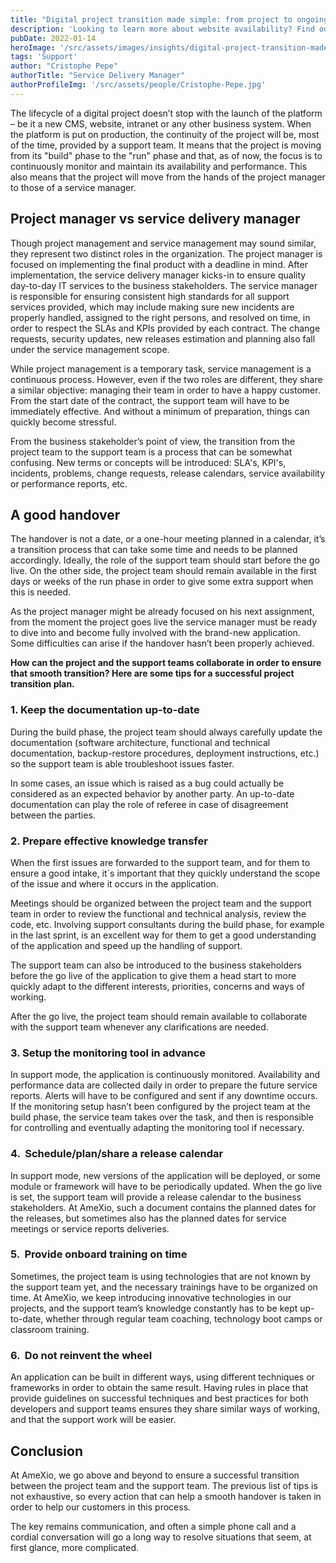 ```yaml
---
title: "Digital project transition made simple: from project to ongoing support"
description: 'Looking to learn more about website availability? Find out what it is, how to estimate your site’s uptime and what factors can put you in downtime.'
pubDate: 2022-01-14
heroImage: '/src/assets/images/insights/digital-project-transition-made-simple-from-project-ongoing-support.jpg'
tags: 'Support'
author: "Cristophe Pepe"
authorTitle: "Service Delivery Manager"
authorProfileImg: '/src/assets/people/Cristophe-Pepe.jpg'
---
```


<LayoutSection backgroundColor="dark">
    <p>
        The lifecycle of a digital project doesn’t stop with the launch of the platform – be it a new CMS, website, intranet or any other business system. When the platform is put on production, the continuity of the project will be, most of the time, provided by a support team. It means that the project is moving from its "build" phase to the "run" phase and that, as of now, the focus is to continuously monitor and maintain its availability and performance. This also means that the project will move from the hands of the project manager to those of a service manager.
    </p>
</LayoutSection>

<LayoutSection>
<h2>
			Project manager vs service delivery manager
		</h2>
		<p>
			Though project management and service management may sound similar, they represent two distinct roles in the organization. The project manager is focused on implementing the final product with a deadline in mind. After implementation, the service delivery manager kicks-in to ensure quality day-to-day IT services to the business stakeholders. The service manager is responsible for ensuring consistent high standards for all support services provided, which may include making sure new incidents are properly handled, assigned to the right persons, and resolved on time, in order to respect the SLAs and KPIs provided by each contract. The change requests, security updates, new releases estimation and planning also fall under the service management scope.
		</p>
		<p>
			While project management is a temporary task, service management is a continuous process. However, even if the two roles are different, they share a similar objective: managing their team in order to have a happy customer. From the start date of the contract, the support team will have to be immediately effective. And without a minimum of preparation, things can quickly become stressful.
		</p>
		<p>
			From the business stakeholder’s point of view, the transition from the project team to the support team is a process that can be somewhat confusing. New terms or concepts will be introduced: SLA's, KPI's, incidents, problems, change requests, release calendars, service availability or performance reports, etc.
		</p>
		<h2>
			A good handover
		</h2>
		<p>
			The handover is not a date, or a one-hour meeting planned in a calendar, it’s a transition process that can take some time and needs to be planned accordingly. Ideally, the role of the support team should start before the go live. On the other side, the project team should remain available in the first days or weeks of the run phase in order to give some extra support when this is needed.
		</p>
		<p>
			As the project manager might be already focused on his next assignment, from the moment the project goes live the service manager must be ready to dive into and become fully involved with the brand-new application. Some difficulties can arise if the handover hasn’t been properly achieved.
		</p>
		<p>
			<strong>How can the project and the support teams collaborate in order to ensure that smooth transition? Here are some tips for a successful project transition plan.</strong>
		</p>
		<h3>
			1. Keep the documentation up-to-date
		</h3>
		<p>
			During the build phase, the project team should always carefully update the documentation (software architecture, functional and technical documentation, backup-restore procedures, deployment instructions, etc.) so the support team is able troubleshoot issues faster.
		</p>
		<p>
			In some cases, an issue which is raised as a bug could actually be considered as an expected behavior by another party. An up-to-date documentation can play the role of referee in case of disagreement between the parties.
		</p>
		<h3>
			2. Prepare effective knowledge transfer
		</h3>
		<p>
			When the first issues are forwarded to the support team, and for them to ensure a good intake, it´s important that they quickly understand the scope of the issue and where it occurs in the application.
		</p>
		<p>
			Meetings should be organized between the project team and the support team in order to review the functional and technical analysis, review the code, etc. Involving support consultants during the build phase, for example in the last sprint, is an excellent way for them to get a good understanding of the application and speed up the handling of support.
		</p>
		<p>
			The support team can also be introduced to the business stakeholders before the go live of the application to give them a head start to more quickly adapt to the different interests, priorities, concerns and ways of working.
		</p>
		<p>
			After the go live, the project team should remain available to collaborate with the support team whenever any clarifications are needed.
		</p>
		<h3>
			3. Setup the monitoring tool in advance
		</h3>
		<p>
			In support mode, the application is continuously monitored. Availability and performance data are collected daily in order to prepare the future service reports. Alerts will have to be configured and sent if any downtime occurs. If the monitoring setup hasn’t been configured by the project team at the build phase, the service team takes over the task, and then is responsible for controlling and eventually adapting the monitoring tool if necessary.
		</p>
		<h3>
			4. &nbsp;Schedule/plan/share a release calendar
		</h3>
		<p>
			In support mode, new versions of the application will be deployed, or some module or framework will have to be periodically updated. When the go live is set, the support team will provide a release calendar to the business stakeholders. At AmeXio, such a document contains the planned dates for the releases, but sometimes also has the planned dates for service meetings or service reports deliveries.
		</p>
		<h3>
			5. &nbsp;Provide onboard training on time
		</h3>
		<p>
			Sometimes, the project team is using technologies that are not known by the support team yet, and the necessary trainings have to be organized on time. At AmeXio, we keep introducing innovative technologies in our projects, and the support team’s knowledge constantly has to be kept up-to-date, whether through regular team coaching, technology boot camps or classroom training.
		</p>
		<h3>
			6. &nbsp;Do not reinvent the wheel
		</h3>
		<p>
			An application can be built in different ways, using different techniques or frameworks in order to obtain the same result. Having rules in place that provide guidelines on successful techniques and best practices for both developers and support teams ensures they share similar ways of working, and that the support work will be easier.
		</p>
</LayoutSection>

<LayoutSection backgroundColor="dark">
    <h2>
        Conclusion
    </h2>
    <p>
        At AmeXio, we go above and beyond to ensure a successful transition between the project team and the support team. The previous list of tips is not exhaustive, so every action that can help a smooth handover is taken in order to help our customers in this process.
    </p>
    <p>
        The key remains communication, and often a simple phone call and a cordial conversation will go a long way to resolve situations that seem, at first glance, more complicated.
    </p>
</LayoutSection>
